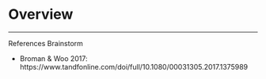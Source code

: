 # Overview {#overview}

----


References Brainstorm


- Broman & Woo 2017: https://www.tandfonline.com/doi/full/10.1080/00031305.2017.1375989
